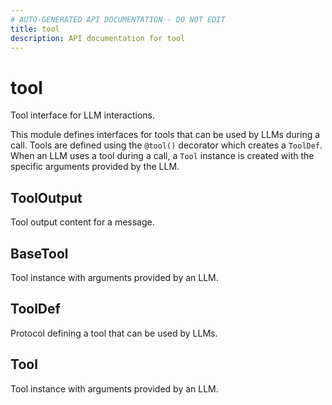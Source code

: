 ```yaml
---
# AUTO-GENERATED API DOCUMENTATION - DO NOT EDIT
title: tool
description: API documentation for tool
---
```


# tool

Tool interface for LLM interactions.

This module defines interfaces for tools that can be used by LLMs during a call.
Tools are defined using the `@tool()` decorator which creates a `ToolDef`. When an
LLM uses a tool during a call, a `Tool` instance is created with the specific
arguments provided by the LLM.

## <ApiType type="Alias" path="tools/tool/index" symbolName="ToolOutput" /> ToolOutput

Tool output content for a message.

## <ApiType type="Alias" path="tools/tool/index" symbolName="BaseTool" /> BaseTool

Tool instance with arguments provided by an LLM.

## <ApiType type="Alias" path="tools/tool/index" symbolName="ToolDef" /> ToolDef

Protocol defining a tool that can be used by LLMs.

## <ApiType type="Class" path="tools/tool/index" symbolName="Tool" /> Tool

Tool instance with arguments provided by an LLM.

